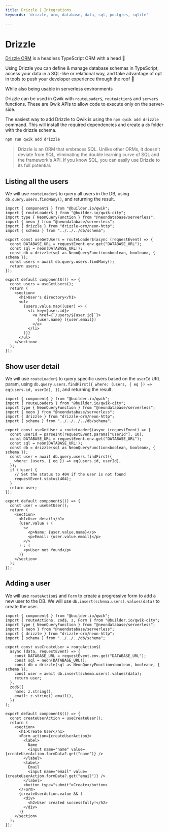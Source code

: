 ```yaml
---
title: Drizzle | Integrations
keywords: 'drizzle, orm, database, data, sql, postgres, sqlite'

---
```


# Drizzle

[Drizzle ORM](https://orm.drizzle.team/) is a headless TypeScript ORM with a head 🐲

Using Drizzle you can define & manage database schemas in TypeScript, access your data in a SQL-like or relational way, and take advantage of opt in tools to push your developer experience through the roof 🤯

While also being usable in serverless environments

Drizzle can be used in Qwik with `routeLoader$`, `routeAction$` and `server$` functions. These are Qwik APIs to allow code to execute only on the server-side.

The easiest way to add Drizzle to Qwik is using the `npm qwik add drizzle` command. This will install the required dependencies and create a `db` folder with the drizzle schema.

```bash
npm run qwik add drizzle
```

> Drizzle is an ORM that embraces SQL. Unlike other ORMs, it doesn't deviate from SQL, eliminating the double learning curve of SQL and the framework's API. If you know SQL, you can easily use Drizzle to its full potential.


## Listing all the users

We will use `routeLoader$` to query all users in the DB, using `db.query.users.findMany()`, and returning the result.

```tsx {7} /Drizzle/ title="src/routes/users/index.tsx"
import { component$ } from "@builder.io/qwik";
import { routeLoader$ } from "@builder.io/qwik-city";
import type { NeonQueryFunction } from "@neondatabase/serverless";
import { neon } from "@neondatabase/serverless";
import { drizzle } from "drizzle-orm/neon-http";
import { schema } from "../../../db/schema";

export const useGetUsers = routeLoader$(async (requestEvent) => {
  const DATABASE_URL = requestEvent.env.get("DATABASE_URL");
  const sql = neon(DATABASE_URL!);
  const db = drizzle(sql as NeonQueryFunction<boolean, boolean>, { schema });
  const users = await db.query.users.findMany();
  return users;
});

export default component$(() => {
  const users = useGetUsers();
  return (
    <section>
      <h1>User's directory</h1>
      <ul>
        {users.value.map((user) => (
          <li key={user.id}>
            <a href={`/users/${user.id}`}>
              {user.name} ({user.email})
            </a>
          </li>
        ))}
      </ul>
    </section>
  );
});
```

## Show user detail

We will use `routeLoader$` to query specific users based on the `userId` URL param, using `db.query.users.findFirst({ where: (users, { eq }) => eq(users.id, userId), })`, and returning the result.

```tsx {8} /Drizzle/ title="src/routes/users/[userId]/index.tsx"
import { component$ } from "@builder.io/qwik";
import { routeLoader$ } from "@builder.io/qwik-city";
import type { NeonQueryFunction } from "@neondatabase/serverless";
import { neon } from "@neondatabase/serverless";
import { drizzle } from "drizzle-orm/neon-http";
import { schema } from "../../../../db/schema";

export const useGetUser = routeLoader$(async (requestEvent) => {
  const userId = parseInt(requestEvent.params["userId"], 10);
  const DATABASE_URL = requestEvent.env.get("DATABASE_URL");
  const sql = neon(DATABASE_URL!);
  const db = drizzle(sql as NeonQueryFunction<boolean, boolean>, { schema });
  const user = await db.query.users.findFirst({
    where: (users, { eq }) => eq(users.id, userId),
  });
  if (!user) {
    // Set the status to 404 if the user is not found
    requestEvent.status(404);
  }
  return user;
});

export default component$(() => {
  const user = useGetUser();
  return (
    <section>
      <h1>User detail</h1>
      {user.value ? (
        <>
          <p>Name: {user.value.name}</p>
          <p>Email: {user.value.email}</p>
        </>
      ) : (
        <p>User not found</p>
      )}
    </section>
  );
});

```

## Adding a user

We will use `routeAction$` and `Form` to create a progressive form to add a new user to the DB. We will use `db.insert(schema.users).values(data)` to create the user.

```tsx {7-9} /Drizzle/ title="src/routes/create/index.tsx"
import { component$ } from "@builder.io/qwik";
import { routeAction$, zod$, z, Form } from "@builder.io/qwik-city";
import type { NeonQueryFunction } from "@neondatabase/serverless";
import { neon } from "@neondatabase/serverless";
import { drizzle } from "drizzle-orm/neon-http";
import { schema } from "../../../db/schema";

export const useCreateUser = routeAction$(
  async (data, requestEvent) => {
    const DATABASE_URL = requestEvent.env.get("DATABASE_URL");
    const sql = neon(DATABASE_URL!);
    const db = drizzle(sql as NeonQueryFunction<boolean, boolean>, { schema });
    const user = await db.insert(schema.users).values(data);
    return user;
  },
  zod$({
    name: z.string(),
    email: z.string().email(),
  })
);

export default component$(() => {
  const createUserAction = useCreateUser();
  return (
    <section>
      <h1>Create User</h1>
      <Form action={createUserAction}>
        <label>
          Name
          <input name="name" value={createUserAction.formData?.get("name")} />
        </label>
        <label>
          Email
          <input name="email" value={createUserAction.formData?.get("email")} />
        </label>
        <button type="submit">Create</button>
      </Form>
      {createUserAction.value && (
        <div>
          <h2>User created successfully!</h2>
        </div>
      )}
    </section>
  );
});

```
